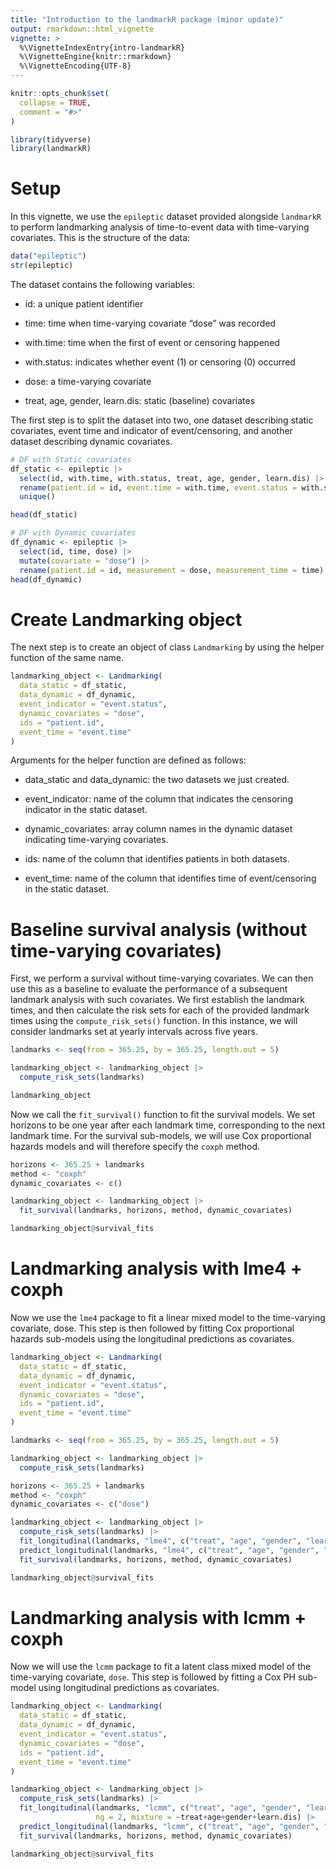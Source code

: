```yaml
---
title: "Introduction to the landmarkR package (minor update)"
output: rmarkdown::html_vignette
vignette: >
  %\VignetteIndexEntry{intro-landmarkR}
  %\VignetteEngine{knitr::rmarkdown}
  %\VignetteEncoding{UTF-8}
---
```


```r
knitr::opts_chunk$set(
  collapse = TRUE,
  comment = "#>"
)
```

```r
library(tidyverse)
library(landmarkR)
```

# Setup

In this vignette, we use the `epileptic` dataset provided alongside `landmarkR` to perform landmarking analysis of time-to-event data with time-varying covariates. This is the structure of the data:

```r
data("epileptic")
str(epileptic)
```

The dataset contains the following variables:

-   id: a unique patient identifier

-   time: time when time-varying covariate "dose" was recorded

-   with.time: time when the first of event or censoring happened

-   with.status: indicates whether event (1) or censoring (0) occurred

-   dose: a time-varying covariate

-   treat, age, gender, learn.dis: static (baseline) covariates

The first step is to split the dataset into two, one dataset describing static covariates, event time and indicator of event/censoring, and another dataset describing dynamic covariates.

```r
# DF with Static covariates
df_static <- epileptic |>
  select(id, with.time, with.status, treat, age, gender, learn.dis) |>
  rename(patient.id = id, event.time = with.time, event.status = with.status) |>
  unique()

head(df_static)
```

```r
# DF with Dynamic covariates
df_dynamic <- epileptic |>
  select(id, time, dose) |>
  mutate(covariate = "dose") |>
  rename(patient.id = id, measurement = dose, measurement_time = time)
head(df_dynamic)
```

# Create Landmarking object

The next step is to create an object of class `Landmarking` by using the helper function of the same name.

```r
landmarking_object <- Landmarking(
  data_static = df_static,
  data_dynamic = df_dynamic,
  event_indicator = "event.status",
  dynamic_covariates = "dose",
  ids = "patient.id",
  event_time = "event.time"
)
```

Arguments for the helper function are defined as follows:

-   data_static and data_dynamic: the two datasets we just created.

-   event_indicator: name of the column that indicates the censoring indicator in the static dataset.

-   dynamic_covariates: array column names in the dynamic dataset indicating time-varying covariates.

-   ids: name of the column that identifies patients in both datasets.

-   event_time: name of the column that identifies time of event/censoring in the static dataset.

# Baseline survival analysis (without time-varying covariates)

First, we perform a survival without time-varying covariates. We can then use this as a baseline to evaluate the performance of a subsequent landmark analysis with such covariates. We first establish the landmark times, and then calculate the risk sets for each of the provided landmark times using the `compute_risk_sets()` function. In this instance, we will consider landmarks set at yearly intervals across five years.

```r
landmarks <- seq(from = 365.25, by = 365.25, length.out = 5)

landmarking_object <- landmarking_object |>
  compute_risk_sets(landmarks)

landmarking_object
```

Now we call the `fit_survival()` function to fit the survival models. We set horizons to be one year after each landmark time, corresponding to the next landmark time. For the survival sub-models, we will use Cox proportional hazards models and will therefore specify the `coxph` method.

```r
horizons <- 365.25 + landmarks
method <- "coxph"
dynamic_covariates <- c()

landmarking_object <- landmarking_object |>
  fit_survival(landmarks, horizons, method, dynamic_covariates)

landmarking_object@survival_fits
```

# Landmarking analysis with lme4 + coxph

Now we use the `lme4` package to fit a linear mixed model to the time-varying covariate, dose. This step is then followed by fitting Cox proportional hazards sub-models using the longitudinal predictions as covariates.

```r
landmarking_object <- Landmarking(
  data_static = df_static,
  data_dynamic = df_dynamic,
  event_indicator = "event.status",
  dynamic_covariates = "dose",
  ids = "patient.id",
  event_time = "event.time"
)

landmarks <- seq(from = 365.25, by = 365.25, length.out = 5)

landmarking_object <- landmarking_object |>
  compute_risk_sets(landmarks)

horizons <- 365.25 + landmarks
method <- "coxph"
dynamic_covariates <- c("dose")

landmarking_object <- landmarking_object |>
  compute_risk_sets(landmarks) |>
  fit_longitudinal(landmarks, "lme4", c("treat", "age", "gender", "learn.dis")) |>
  predict_longitudinal(landmarks, "lme4", c("treat", "age", "gender", "learn.dis")) |>
  fit_survival(landmarks, horizons, method, dynamic_covariates)

landmarking_object@survival_fits
```

# Landmarking analysis with lcmm + coxph

Now we will use the `lcmm` package to fit a latent class mixed model of the time-varying covariate, `dose`. This step is followed by fitting a Cox PH sub-model using longitudinal predictions as covariates.

```r

landmarking_object <- Landmarking(
  data_static = df_static,
  data_dynamic = df_dynamic,
  event_indicator = "event.status",
  dynamic_covariates = "dose",
  ids = "patient.id",
  event_time = "event.time"
)

landmarking_object <- landmarking_object |>
  compute_risk_sets(landmarks) |>
  fit_longitudinal(landmarks, "lcmm", c("treat", "age", "gender", "learn.dis"),
                   ng = 2, mixture = ~treat+age+gender+learn.dis) |>
  predict_longitudinal(landmarks, "lcmm", c("treat", "age", "gender", "learn.dis")) |>
  fit_survival(landmarks, horizons, method, dynamic_covariates)

landmarking_object@survival_fits
```
